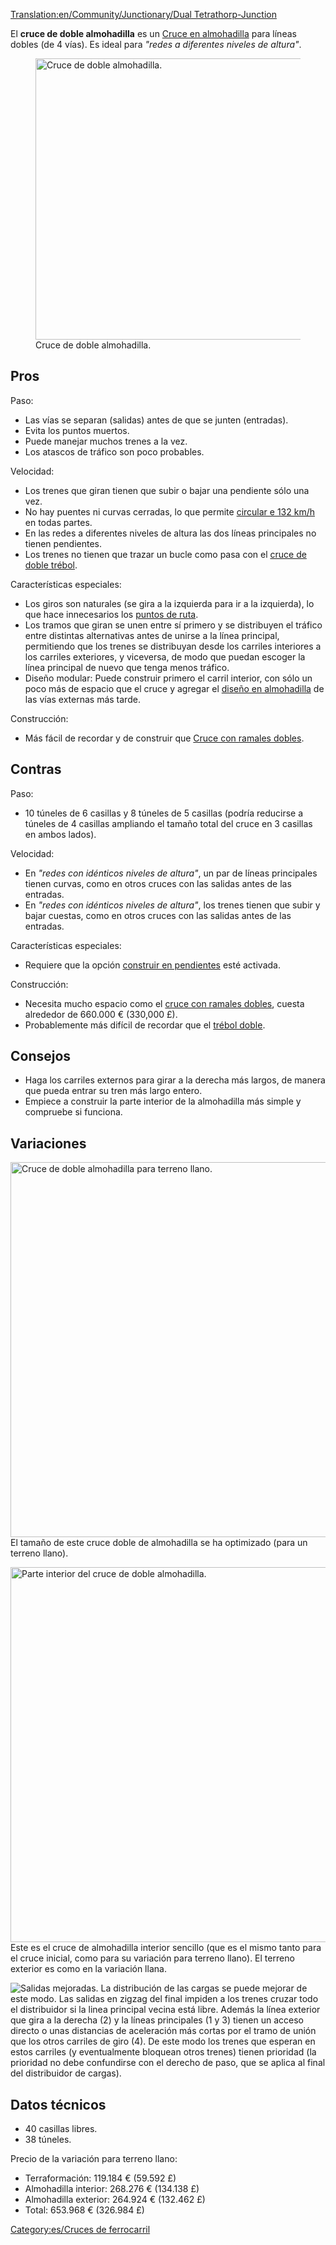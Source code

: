 [[Translation:en/Community/Junctionary/Dual Tetrathorp-Junction]]

{{es/Menú de Cruces}}
El '''cruce de doble almohadilla''' es un [[es/Community/Junctionary/Cruce en almohadilla|Cruce en almohadilla]] para líneas dobles (de 4 vías). Es ideal para ''"redes a diferentes niveles de altura"''.

[[File:en/Dual Ttj orig.png|none|thumb|450px|Cruce de doble almohadilla.]]
==Pros==
Paso:
* Las vías se separan (salidas) antes de que se junten (entradas).
* Evita los puntos muertos.
* Puede manejar muchos trenes a la vez.
* Los atascos de tráfico son poco probables.

Velocidad:
* Los trenes que giran tienen que subir o bajar una pendiente sólo una vez.
* No hay puentes ni curvas cerradas, lo que permite [[es/Manual/Game Mechanics/Main Page#velocidad-de-los-vehiculos|circular e 132 km/h]] en todas partes.
* En las redes a diferentes niveles de altura las dos líneas principales no tienen pendientes.
* Los trenes no tienen que trazar un bucle como pasa con el [[es/Community/Junctionary/Cruce de doble trébol|cruce de doble trébol]].

Características especiales:
* Los giros son naturales (se gira a la izquierda para ir a la izquierda), lo que hace innecesarios los [[es/Manual/Puntos de ruta|puntos de ruta]].
* Los tramos que giran se unen entre sí primero y se distribuyen el tráfico entre distintas alternativas antes de unirse a la línea principal, permitiendo que los trenes se distribuyan desde los carriles interiores a los carriles exteriores, y viceversa, de modo que puedan escoger la línea principal de nuevo que tenga menos tráfico.
* Diseño modular: Puede construir primero el carril interior, con sólo un poco más de espacio que el cruce y agregar el [[es/Community/Junctionary/Cruce en almohadilla|diseño en almohadilla]] de las vías externas más tarde.

Construcción:
* Más fácil de recordar y de construir que [[es/Community/Junctionary/Cruce con ramales dobles|Cruce con ramales dobles]].

==Contras==
Paso:
* 10 túneles de 6 casillas y 8 túneles de 5 casillas (podría reducirse a túneles de 4 casillas ampliando el tamaño total del cruce en 3 casillas en ambos lados).

Velocidad:
* En ''"redes con idénticos niveles de altura"'', un par de líneas principales tienen curvas, como en otros cruces con las salidas antes de las entradas.
* En ''"redes con idénticos niveles de altura"'', los trenes tienen que subir y bajar cuestas, como en otros cruces con las salidas antes de las entradas.

Características especiales:
* Requiere que la opción [[es/Archive/Manual/Settings/Construir en pendientes|construir en pendientes]] esté activada.

Construcción:
* Necesita mucho espacio como el [[es/Community/Junctionary/Cruce con ramales dobles|cruce con ramales dobles]], cuesta alrededor de 660.000 € (330,000 £).
* Probablemente más difícil de recordar que el [[es/Community/Junctionary/Cruce de doble trébol|trébol doble]].

==Consejos==
* Haga los carriles externos para girar a la derecha más largos, de manera que pueda entrar su tren más largo entero.
* Empiece a construir la parte interior de la almohadilla más simple y compruebe si funciona.

==Variaciones==
[[File:en/Dual Ttj flat.png|none|thumb|600px|Cruce de doble almohadilla para terreno llano.]]
El tamaño de este cruce doble de almohadilla se ha optimizado (para un terreno llano).

[[File:en/Dual Ttj part.png|none|thumb|600px|Parte interior del cruce de doble almohadilla.]]
Este es el cruce de almohadilla interior sencillo (que es el mismo tanto para el cruce inicial, como para su variación para terreno llano). El terreno exterior es como en la variación llana.

[[File:en/Dual Ttj exits.png|none|frame|Salidas mejoradas.]]
La distribución de las cargas se puede mejorar de este modo. Las salidas en zigzag del final impiden a los trenes cruzar todo el distribuidor si la linea principal vecina está libre.
Además la línea exterior que gira a la derecha (2) y la líneas principales (1 y 3) tienen un acceso directo o unas distancias de aceleración más cortas por el tramo de unión que los otros carriles de giro (4). De este modo los trenes que esperan en estos carriles (y eventualmente bloquean otros trenes) tienen prioridad (la prioridad no debe confundirse con el derecho de paso, que se aplica al final del distribuidor de cargas).

==Datos técnicos==
* 40 casillas libres.
* 38 túneles.

Precio de la variación para terreno llano:
* Terraformación: 119.184 € (59.592 £)
* Almohadilla interior: 268.276 € (134.138 £)
* Almohadilla exterior: 264.924 € (132.462 £)
* Total: 653.968 € (326.984 £)

[[Category:es/Cruces de ferrocarril]]